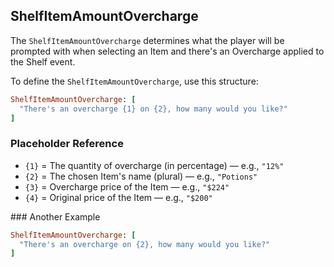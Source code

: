## ShelfItemAmountOvercharge

The `ShelfItemAmountOvercharge` determines what the player will be prompted with when selecting an Item and there's an Overcharge applied to the Shelf event.

<SHSpeeches speech="ShelfItemAmountOvercharge"/>

To define the `ShelfItemAmountOvercharge`, use this structure:

```ruby
ShelfItemAmountOvercharge: [
  "There's an overcharge {1} on {2}, how many would you like?"
]
```
### Placeholder Reference
- `{1}` = The quantity of overcharge (in percentage) — e.g., `"12%"`
- `{2}` = The chosen Item's name (plural) — e.g., `"Potions"`
- `{3}` = Overcharge price of the Item — e.g., `"$224"`
- `{4}` = Original price of the Item — e.g., `"$200"`

<ImageWithCaption src="/images/documentation/poke-market/ShelfItemAmountOvercharge 1.png" caption="ShelfItemAmountOvercharge 1"/>
### Another Example

```ruby
ShelfItemAmountOvercharge: [
  "There's an overcharge on {2}, how many would you like?"
]
```
<ImageWithCaption src="/images/documentation/poke-market/ShelfItemAmountOvercharge 2.png" caption="ShelfItemAmountOvercharge 2"/>